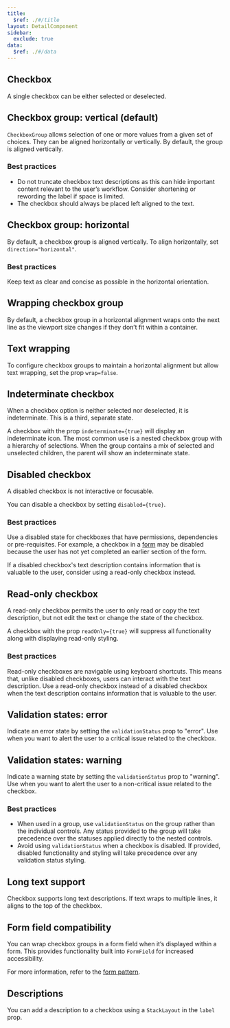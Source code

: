 ```yaml
---
title:
  $ref: ./#/title
layout: DetailComponent
sidebar:
  exclude: true
data:
  $ref: ./#/data
---
```


## Checkbox

A single checkbox can be either selected or deselected.

<LivePreview componentName="checkbox" exampleName="Default" />

## Checkbox group: vertical (default)

`CheckboxGroup` allows selection of one or more values from a given set of choices. They can be aligned horizontally or vertically. By default, the group is aligned vertically.

### Best practices

- Do not truncate checkbox text descriptions as this can hide important content relevant to the user’s workflow. Consider shortening or rewording the label if space is limited.
- The checkbox should always be placed left aligned to the text.

<LivePreview componentName="checkbox" exampleName="VerticalGroup" />

## Checkbox group: horizontal

By default, a checkbox group is aligned vertically. To align horizontally, set `direction="horizontal"`.

### Best practices

Keep text as clear and concise as possible in the horizontal orientation.

<LivePreview componentName="checkbox" exampleName="HorizontalGroup" />

## Wrapping checkbox group

By default, a checkbox group in a horizontal alignment wraps onto the next line as the viewport size changes if they don’t fit within a container.

<LivePreview componentName="checkbox" exampleName="WrapGroup" />

## Text wrapping

To configure checkbox groups to maintain a horizontal alignment but allow text wrapping, set the prop `wrap=false`.

<LivePreview componentName="checkbox" exampleName="NoWrapGroup" />

## Indeterminate checkbox

When a checkbox option is neither selected nor deselected, it is indeterminate. This is a third, separate state.

A checkbox with the prop `indeterminate={true}` will display an indeterminate icon. The most common use is a nested checkbox group with a hierarchy of selections. When the group contains a mix of selected and unselected children, the parent will show an indeterminate state.

<LivePreview componentName="checkbox" exampleName="Indeterminate" />

## Disabled checkbox

A disabled checkbox is not interactive or focusable.

You can disable a checkbox by setting `disabled={true}`.

### Best practices

Use a disabled state for checkboxes that have permissions, dependencies or pre-requisites. For example, a checkbox in a [form](/salt/patterns/forms) may be disabled because the user has not yet completed an earlier section of the form.

If a disabled checkbox's text description contains information that is valuable to the user, consider using a read-only checkbox instead.

<LivePreview componentName="checkbox" exampleName="Disabled" />

## Read-only checkbox

A read-only checkbox permits the user to only read or copy the text description, but not edit the text or change the state of the checkbox.

A checkbox with the prop `readOnly={true}` will suppress all functionality along with displaying read-only styling.

### Best practices

Read-only checkboxes are navigable using keyboard shortcuts. This means that, unlike disabled checkboxes, users can interact with the text description. Use a read-only checkbox instead of a disabled checkbox when the text description contains information that is valuable to the user.

<LivePreview componentName="checkbox" exampleName="Readonly" />

## Validation states: error

Indicate an error state by setting the `validationStatus` prop to "error". Use when you want to alert the user to a critical issue related to the checkbox.

<LivePreview componentName="checkbox" exampleName="Error" />

## Validation states: warning

Indicate a warning state by setting the `validationStatus` prop to "warning". Use when you want to alert the user to a non-critical issue related to the checkbox.

### Best practices

- When used in a group, use `validationStatus` on the group rather than the individual controls. Any status provided to the group will take precedence over the statuses applied directly to the nested controls.
- Avoid using `validationStatus` when a checkbox is disabled. If provided, disabled functionality and styling will take precedence over any validation status styling.

<LivePreview componentName="checkbox" exampleName="Warning" />

## Long text support

Checkbox supports long text descriptions. If text wraps to multiple lines, it aligns to the top of the checkbox.

<LivePreview componentName="checkbox" exampleName="LongTextGroup" />

## Form field compatibility

You can wrap checkbox groups in a form field when it’s displayed within a form. This provides functionality built into `FormField` for increased accessibility.

For more information, refer to the [form pattern](/salt/patterns/forms).

<LivePreview componentName="checkbox" exampleName="WithFormField" />

## Descriptions

You can add a description to a checkbox using a `StackLayout` in the `label` prop.

<LivePreview
  componentName="checkbox"
  exampleName="WithDescription"
  displayName="Descriptions"
/>
